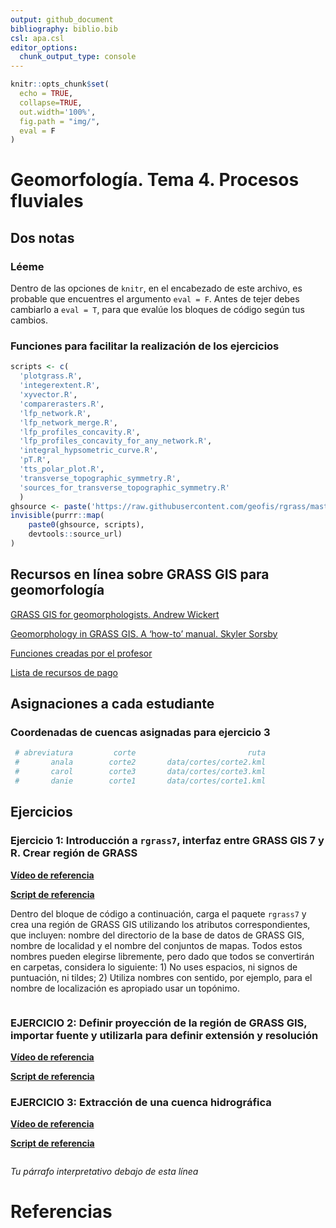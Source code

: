 ```yaml
---
output: github_document
bibliography: biblio.bib
csl: apa.csl
editor_options: 
  chunk_output_type: console
---
```


```r
knitr::opts_chunk$set(
  echo = TRUE,
  collapse=TRUE,
  out.width='100%',
  fig.path = "img/",
  eval = F
)
```

<!-- Este .md fue generado a partir del .Rmd homónimo. Edítese el .Rmd -->

# Geomorfología. Tema 4. Procesos fluviales

## Dos notas

### Léeme

Dentro de las opciones de `knitr`, en el encabezado de este archivo, es probable que encuentres el argumento `eval = F`. Antes de tejer debes cambiarlo a `eval = T`, para que evalúe los bloques de código según tus cambios.

### Funciones para facilitar la realización de los ejercicios

```r
scripts <- c(
  'plotgrass.R',
  'integerextent.R',
  'xyvector.R',
  'comparerasters.R',
  'lfp_network.R',
  'lfp_network_merge.R',
  'lfp_profiles_concavity.R',
  'lfp_profiles_concavity_for_any_network.R',
  'integral_hypsometric_curve.R',
  'pT.R',
  'tts_polar_plot.R',
  'transverse_topographic_symmetry.R',
  'sources_for_transverse_topographic_symmetry.R'
  )
ghsource <- paste('https://raw.githubusercontent.com/geofis/rgrass/master/')
invisible(purrr::map(
    paste0(ghsource, scripts),
    devtools::source_url)
)
```

## Recursos en línea sobre GRASS GIS para geomorfología

[GRASS GIS for geomorphologists. Andrew Wickert](https://github.com/awickert/GRASS-GIS-for-geomorphologists)

[Geomorphology in GRASS GIS. A 'how-to' manual. Skyler Sorsby](https://es.slideshare.net/SkylerSorsby/introduction-to-geomorphology-in-grass-gis-by-skyler-sorsby)

[Funciones creadas por el profesor](https://github.com/geofis/rgrass)

[Lista de recursos de pago](https://grass.osgeo.org/documentation/books/)


## Asignaciones a cada estudiante

### Coordenadas de cuencas asignadas para ejercicio 3

```r
 # abreviatura         corte                         ruta
 #       anala        corte2       data/cortes/corte2.kml
 #       carol        corte3       data/cortes/corte3.kml
 #       danie        corte1       data/cortes/corte1.kml
```


## Ejercicios

### Ejercicio 1: Introducción a `rgrass7`, interfaz entre GRASS GIS 7 y R. Crear región de GRASS

[**Vídeo de referencia**]()

[**Script de referencia**](scripts-de-referencia/intro-a-rgrass.md)

Dentro del bloque de código a continuación, carga el paquete `rgrass7` y crea una región de GRASS GIS utilizando los atributos correspondientes, que incluyen: nombre del directorio de la base de datos de GRASS GIS, nombre de localidad y el nombre del conjuntos de mapas. Todos estos nombres pueden elegirse libremente, pero dado que todos se convertirán en carpetas, considera lo siguiente: 1) No uses espacios, ni signos de puntuación, ni tildes; 2) Utiliza nombres con sentido, por ejemplo, para el nombre de localización es apropiado usar un topónimo.

```r

```

### EJERCICIO 2: Definir proyección de la región de GRASS GIS, importar fuente y utilizarla para definir extensión y resolución

[**Vídeo de referencia**]()

[**Script de referencia**](scripts-de-referencia/intro-rgrass.md)



### EJERCICIO 3: Extracción de una cuenca hidrográfica

[**Vídeo de referencia**]()

[**Script de referencia**](scripts-de-referencia/)


```r

```

*Tu párrafo interpretativo debajo de esta línea*




# Referencias